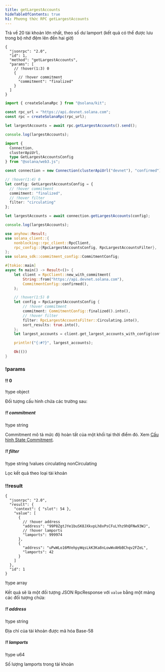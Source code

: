```yaml
---
title: getLargestAccounts
hideTableOfContents: true
h1: Phương thức RPC getLargestAccounts
---
```


Trả về 20 tài khoản lớn nhất, theo số dư lamport (kết quả có thể được lưu trong
bộ nhớ đệm lên đến hai giờ)

<APIMethod>

```jsonc !!request curl
{
  "jsonrpc": "2.0",
  "id": 1,
  "method": "getLargestAccounts",
  "params": [
    // !hover(1:3) 0
    {
      // !hover commitment
      "commitment": "finalized"
    }
  ]
}
```

```ts !!request title="Kit"
import { createSolanaRpc } from "@solana/kit";

const rpc_url = "https://api.devnet.solana.com";
const rpc = createSolanaRpc(rpc_url);

let largestAccounts = await rpc.getLargestAccounts().send();

console.log(largestAccounts);
```

```ts !!request title="web3.js"
import {
  Connection,
  clusterApiUrl,
  type GetLargestAccountsConfig
} from "@solana/web3.js";

const connection = new Connection(clusterApiUrl("devnet"), "confirmed");

// !hover(1:4) 0
let config: GetLargestAccountsConfig = {
  // !hover commitment
  commitment: "finalized",
  // !hover filter
  filter: "circulating"
};

let largestAccounts = await connection.getLargestAccounts(config);

console.log(largestAccounts);
```

```rs !!request title="Rust"
use anyhow::Result;
use solana_client::{
    nonblocking::rpc_client::RpcClient,
    rpc_config::{RpcLargestAccountsConfig, RpcLargestAccountsFilter},
};
use solana_sdk::commitment_config::CommitmentConfig;

#[tokio::main]
async fn main() -> Result<()> {
    let client = RpcClient::new_with_commitment(
        String::from("https://api.devnet.solana.com"),
        CommitmentConfig::confirmed(),
    );

    // !hover(1:5) 0
    let config = RpcLargestAccountsConfig {
        // !hover commitment
        commitment: CommitmentConfig::finalized().into(),
        // !hover filter
        filter: RpcLargestAccountsFilter::Circulating.into(),
        sort_results: true.into(),
    };
    let largest_accounts = client.get_largest_accounts_with_config(config).await?;

    println!("{:#?}", largest_accounts);

    Ok(())
}
```

### !params

#### !! 0

!type object

Đối tượng cấu hình chứa các trường sau:

##### !! commitment

!type string

Commitment mô tả mức độ hoàn tất của một khối tại thời điểm đó. Xem
[Cấu hình State Commitment](/docs/rpc#configuring-state-commitment).

##### !! filter

!type string
!values circulating nonCirculating

Lọc kết quả theo loại tài khoản

### !!result

```jsonc !response
{
  "jsonrpc": "2.0",
  "result": {
    "context": { "slot": 54 },
    "value": [
      {
        // !hover address
        "address": "99P8ZgtJYe1buSK8JXkvpLh8xPsCFuLYhz9hQFNw93WJ",
        // !hover lamports
        "lamports": 999974
      },
      {
        "address": "uPwWLo16MVehpyWqsLkK3Ka8nLowWvAHbBChqv2FZeL",
        "lamports": 42
      }
    ]
  },
  "id": 1
}
```

!type array

Kết quả sẽ là một đối tượng JSON RpcResponse với `value` bằng một mảng các đối
tượng chứa:

##### !! address

!type string

Địa chỉ của tài khoản được mã hóa Base-58

##### !! lamports

!type u64

Số lượng lamports trong tài khoản

</APIMethod>
